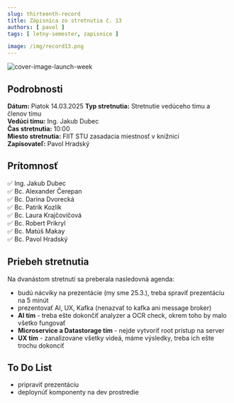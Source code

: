 ```yaml
---
slug: thirteenth-record
title: Zápisnica zo stretnutia č. 13
authors: [ pavol ]
tags: [ letny-semester, zapisnice ]

image: /img/record13.png
---
```

![cover-image-launch-week](/img/record13.png)

<!-- ❌✅ -->
<!-- truncate -->

## Podrobnosti

**Dátum:** Piatok 14.03.2025
**Typ stretnutia:** Stretnutie vedúceho tímu a členov tímu  
**Vedúci tímu:** Ing. Jakub Dubec  
**Čas stretnutia:** 10:00  
**Miesto stretnutia:** FIIT STU zasadacia miestnosť v knižnici   
**Zapisovateľ:** Pavol Hradský

## Prítomnosť

 ✅ Ing. Jakub Dubec  
 ✅ Bc. Alexander Čerepan  
 ✅ Bc. Darina Dvorecká  
 ✅ Bc. Patrik Kozlík  
 ✅ Bc. Laura Krajčovičová  
 ✅ Bc. Robert Prikryl  
 ✅ Bc. Matúš Makay  
 ✅ Bc. Pavol Hradský
 
## Priebeh stretnutia
Na dvanástom stretnutí sa preberala nasledovná agenda:

- budú nácviky na prezentácie (my sme 25.3.), treba spraviť prezentáciu na 5 minút
- prezentovať AI, UX, Kafka (nenazvať to kafka ani message broker)
- **AI tím** - treba ešte dokončiť analyzer a OCR check, okrem toho by malo všetko fungovať
- **Microservice a Datastorage tím** - nejde vytvoriť root prístup na server
- **UX tím** - zanalizovane všetky videá, máme výsledky, treba ich ešte trochu dokonciť

## To Do List

- pripraviť prezentáciu
- deploynúť komponenty na dev prostredie
